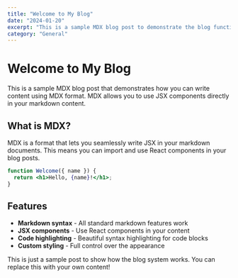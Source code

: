 ```yaml
---
title: "Welcome to My Blog"
date: "2024-01-20"
excerpt: "This is a sample MDX blog post to demonstrate the blog functionality."
category: "General"
---
```


# Welcome to My Blog

This is a sample MDX blog post that demonstrates how you can write content using MDX format. MDX allows you to use JSX components directly in your markdown content.

## What is MDX?

MDX is a format that lets you seamlessly write JSX in your markdown documents. This means you can import and use React components in your blog posts.

```jsx
function Welcome({ name }) {
  return <h1>Hello, {name}!</h1>;
}
```

## Features

- **Markdown syntax** - All standard markdown features work
- **JSX components** - Use React components in your content
- **Code highlighting** - Beautiful syntax highlighting for code blocks
- **Custom styling** - Full control over the appearance

This is just a sample post to show how the blog system works. You can replace this with your own content!